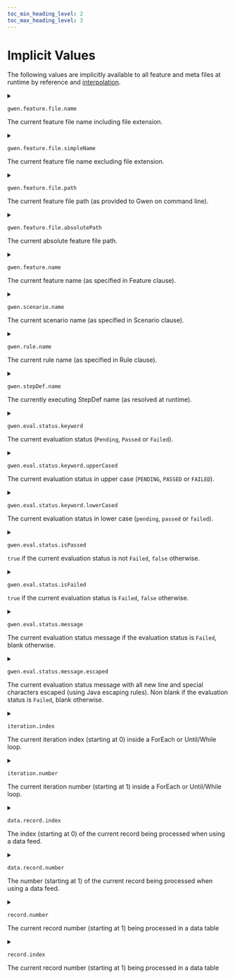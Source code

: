 ```yaml
--- 
toc_min_heading_level: 2
toc_max_heading_level: 3
---
```



# Implicit Values

The following values are implicitly available to all feature and meta files at runtime by reference and [interpolation](/docs/string-interpolation).

<details id="gwen-feature-file-name">
  <summary class="setting">

  ```properties
  gwen.feature.file.name
  ```
  <p>The current feature file name including file extension.</p>

  </summary>

  <div class="grid-3">
    <div><Link to="#gwen-feature-file-name">Link</Link></div>
    <div align="center"></div>
    <div align="right">Since <Link to="https://github.com/gwen-interpreter/gwen-web/releases/tag/v2.12.0">v2.12.0</Link></div>
  </div>
</details>

<details id="gwen-feature-file-simpleName">
  <summary class="setting">

  ```properties
  gwen.feature.file.simpleName
  ```
  <p>The current feature file name excluding file extension.</p>

  </summary>

  <div class="grid-3">
    <div><Link to="#gwen-feature-file-simpleName">Link</Link></div>
    <div align="center"></div>
    <div align="right">Since <Link to="https://github.com/gwen-interpreter/gwen-web/releases/tag/3.49.0">v3.49.0</Link></div>
  </div>
</details>

<details id="gwen-feature-file-path">
  <summary class="setting">

  ```properties
  gwen.feature.file.path
  ```
  <p>The current feature file path (as provided to Gwen on command line).</p>

  </summary>

  <div class="grid-3">
    <div><Link to="#gwen-feature-file-path">Link</Link></div>
    <div align="center"></div>
    <div align="right">Since <Link to="https://github.com/gwen-interpreter/gwen-web/releases/tag/v2.12.0">v2.12.0</Link></div>
  </div>
</details>

<details id="gwen-feature-file-absolutePath">
  <summary class="setting">

  ```properties
  gwen.feature.file.absolutePath
  ```
  <p>The current absolute feature file path.</p>

  </summary>

  <div class="grid-3">
    <div><Link to="#gwen-feature-file-absolutePath">Link</Link></div>
    <div align="center"></div>
    <div align="right">Since <Link to="https://github.com/gwen-interpreter/gwen-web/releases/tag/v2.12.0">v2.12.0</Link></div>
  </div>
</details>

<details id="gwen-feature-name">
  <summary class="setting">

  ```properties
  gwen.feature.name
  ```
  <p>The current feature name (as specified in Feature clause).</p>

  </summary>

  <div class="grid-3">
    <div><Link to="#gwen-feature-name">Link</Link></div>
    <div align="center"></div>
    <div align="right">Since <Link to="https://github.com/gwen-interpreter/gwen-web/releases/tag/v2.12.0">v2.12.0</Link></div>
  </div>
</details>

<details id="gwen-scenario-name">
  <summary class="setting">

  ```properties
  gwen.scenario.name
  ```
  <p>The current scenario name (as specified in Scenario clause).</p>

  </summary>

  <div class="grid-3">
    <div><Link to="#gwen-scenario-name">Link</Link></div>
    <div align="center"></div>
    <div align="right">Since <Link to="https://github.com/gwen-interpreter/gwen-web/releases/tag/v2.12.0">v2.12.0</Link></div>
  </div>
</details>

<details id="gwen-rule-name">
  <summary class="setting">

  ```properties
  gwen.rule.name
  ```
  <p>The current rule name (as specified in Rule clause).</p>

  </summary>

  <div class="grid-3">
    <div><Link to="#gwen-rule-name">Link</Link></div>
    <div align="center"></div>
    <div align="right">Since <Link to="https://github.com/gwen-interpreter/gwen-web/releases/tag/v2.21.0">v2.21.0</Link></div>
  </div>
</details>

<details id="gwen-stepdef-name">
  <summary class="setting">

  ```properties
  gwen.stepDef.name
  ```
  <p>The currently executing StepDef name (as resolved at runtime).</p>

  </summary>

  <div class="grid-3">
    <div><Link to="#gwen-stepdef-name">Link</Link></div>
    <div align="center"></div>
    <div align="right">Since <Link to="https://github.com/gwen-interpreter/gwen-web/releases/tag/v3.39.0">v3.39.0</Link></div>
  </div>
</details>

<details id="gwen-eval-status-keyword">
  <summary class="setting">

  ```properties
  gwen.eval.status.keyword
  ```
  <p>The current evaluation status (<code>Pending</code>, <code>Passed</code> or <code>Failed</code>).</p>

  </summary>

  <div class="grid-3">
    <div><Link to="#gwen-eval-status-keyword">Link</Link></div>
    <div align="center"></div>
    <div align="right">Since <Link to="https://github.com/gwen-interpreter/gwen-web/releases/tag/v3.3.0">v3.3.0</Link></div>
  </div>
</details>

<details id="gwen-eval-status-keyword-upperCased">
  <summary class="setting">

  ```properties
  gwen.eval.status.keyword.upperCased
  ```
  <p>The current evaluation status in upper case (<code>PENDING</code>, <code>PASSED</code> or <code>FAILED</code>).</p>

  </summary>

  <div class="grid-3">
    <div><Link to="#gwen-eval-status-keyword-upperCased">Link</Link></div>
    <div align="center"></div>
    <div align="right">Since <Link to="https://github.com/gwen-interpreter/gwen-web/releases/tag/v3.51.0">v3.51.0</Link></div>
  </div>
</details>

<details id="gwen-eval-status-keyword-lowerCased">
  <summary class="setting">

  ```properties
  gwen.eval.status.keyword.lowerCased
  ```
  <p>The current evaluation status in lower case (<code>pending</code>, <code>passed</code> or <code>failed</code>).</p>

  </summary>

  <div class="grid-3">
    <div><Link to="#gwen-eval-status-keyword-lowerCased">Link</Link></div>
    <div align="center"></div>
    <div align="right">Since <Link to="https://github.com/gwen-interpreter/gwen-web/releases/tag/v3.51.0">v3.51.0</Link></div>
  </div>
</details>

<details id="gwen-eval-status-isPassed">
  <summary class="setting">

  ```properties
  gwen.eval.status.isPassed
  ```
  <p><code>true</code> if the current evaluation status is not <code>Failed</code>, <code>false</code> otherwise.</p>

  </summary>

  <div class="grid-3">
    <div><Link to="#gwen-eval-status-isPassed">Link</Link></div>
    <div align="center"></div>
    <div align="right">Since <Link to="https://github.com/gwen-interpreter/gwen-web/releases/tag/v3.50.0">v3.50.0</Link></div>
  </div>
</details>

<details id="gwen-eval-status-isFailed">
  <summary class="setting">

  ```properties
  gwen.eval.status.isFailed
  ```
  <p><code>true</code> if the current evaluation status is <code>Failed</code>, <code>false</code> otherwise.</p>

  </summary>

  <div class="grid-3">
    <div><Link to="#gwen-eval-status-isFailed">Link</Link></div>
    <div align="center"></div>
    <div align="right">Since <Link to="https://github.com/gwen-interpreter/gwen-web/releases/tag/v3.50.0">v3.50.0</Link></div>
  </div>
</details>

<details id="gwen-eval-status-message">
  <summary class="setting">

  ```properties
  gwen.eval.status.message
  ```
  <p>The current evaluation status message if the evaluation status is <code>Failed</code>, blank otherwise.</p>

  </summary>

  <div class="grid-3">
    <div><Link to="#gwen-eval-status-message">Link</Link></div>
    <div align="center"></div>
    <div align="right">Since <Link to="https://github.com/gwen-interpreter/gwen-web/releases/tag/v3.3.0">v3.3.0</Link></div>
  </div>
</details>

<details id="gwen-eval-status-message-escaped">
  <summary class="setting">

  ```properties
  gwen.eval.status.message.escaped
  ```
  <p>The current evaluation status message with all new line and special characters escaped (using Java escaping rules). Non blank if the evaluation status is <code>Failed</code>, blank otherwise.</p>

  </summary>

  <div class="grid-3">
    <div><Link to="#gwen-eval-status-message-escaped">Link</Link></div>
    <div align="center"></div>
    <div align="right">Since <Link to="https://github.com/gwen-interpreter/gwen-web/releases/tag/v3.50.0">v3.50.0</Link></div>
  </div>
</details>

<details id="iteration-index">
  <summary class="setting">

  ```properties
  iteration.index
  ```
  <p>The current iteration index (starting at 0) inside a <Link to="/docs/dsl#foreach">ForEach</Link> or <Link to="/docs/dsl#untilwhile">Until/While</Link> loop.</p>

  </summary>

  <div class="grid-3">
    <div><Link to="#iteration-index">Link</Link></div>
    <div align="center"></div>
    <div align="right">Since <Link to="https://github.com/gwen-interpreter/gwen-web/releases/tag/v3.48.0">v3.48.0</Link></div>
  </div>
</details>

<details id="iteration-number">
  <summary class="setting">

  ```properties
  iteration.number
  ```
  <p>The current iteration number (starting at 1) inside a <Link to="/docs/dsl#foreach">ForEach</Link> or <Link to="/docs/dsl#untilwhile">Until/While</Link> loop.</p>

  </summary>

  <div class="grid-3">
    <div><Link to="#iteration-number">Link</Link></div>
    <div align="center"></div>
    <div align="right">Since <Link to="https://github.com/gwen-interpreter/gwen-web/releases/tag/v3.48.0">v3.48.0</Link></div>
  </div>
</details>

<details id="data-record-index">
  <summary class="setting">

  ```properties
  data.record.index
  ```
  <p>The index (starting at 0) of the current record being processed when using a <Link to="/docs/data-feeds">data feed</Link>.</p>

  </summary>

  <div class="grid-3">
    <div><Link to="#data-record-index">Link</Link></div>
    <div align="center"></div>
    <div align="right">Since <Link to="https://github.com/gwen-interpreter/gwen-web/releases/tag/v3.48.0">v3.48.0</Link></div>
  </div>
</details>

<details id="data-record-number">
  <summary class="setting">

  ```properties
  data.record.number
  ```
  <p>The number (starting at 1) of the current record being processed when using a <Link to="/docs/data-feeds">data feed</Link>.</p>

  </summary>

  <div class="grid-3">
    <div><Link to="#data-record-number">Link</Link></div>
    <div align="center"></div>
    <div align="right">Since <Link to="https://github.com/gwen-interpreter/gwen-web/releases/tag/v3.48.0">v3.48.0</Link></div>
  </div>
</details>

<details id="record-number">
  <summary class="setting">

  ```properties
  record.number
  ```
  <p>The current record number (starting at 1) being processed in a <Link to="/docs/data-tables">data table</Link></p>

  </summary>

  <div class="grid-3">
    <div><Link to="#record-number">Link</Link></div>
    <div align="center"></div>
    <div align="right">Since <Link to="https://github.com/gwen-interpreter/gwen-web/releases/tag/v2.47.0">v2.47.0</Link></div>
  </div>
</details>

<details id="record-index">
  <summary class="setting">

  ```properties
  record.index
  ```
  <p>The current record number (starting at 1) being processed in a <Link to="/docs/data-tables">data table</Link></p>

  </summary>

  <div class="grid-3">
    <div><Link to="#record-index">Link</Link></div>
    <div align="center"></div>
    <div align="right">Since <Link to="https://github.com/gwen-interpreter/gwen-web/releases/tag/v2.30.1">v2.30.1</Link></div>
  </div>
</details>
